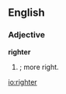 ==English==

===Adjective===
'''righter'''

# {{comparative of|[[right]]}}; more right.

[[io:righter]]